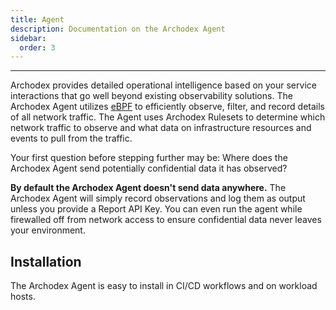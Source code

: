 ```yaml
---
title: Agent
description: Documentation on the Archodex Agent
sidebar:
  order: 3
---
```



---

Archodex provides detailed operational intelligence based on your service interactions that go well beyond existing
observability solutions. The Archodex Agent utilizes [eBPF](https://ebpf.io/) to efficiently observe, filter, and record
details of all network traffic. The Agent uses Archodex Rulesets to determine which network traffic to observe and what
data on infrastructure resources and events to pull from the traffic.

<Aside title="What About Data Confidentiality?">
  Your first question before stepping further may be: Where does the Archodex Agent send potentially confidential data it has observed?

**By default the Archodex Agent doesn't send data anywhere.** The Archodex Agent will simply record observations and log
them as output unless you provide a Report API Key. You can even run the agent while firewalled off from network access
to ensure confidential data never leaves your environment.

</Aside>

## Installation

The Archodex Agent is easy to install in CI/CD workflows and on workload hosts.

<CardGrid>
  <LinkCard
    title="CI/CD Workflows"
    description="Easily install the Archodex Agent in GitHub Actions Workflows"
    href="agent/ci-cd"
  />
  <LinkCard
    title="Kubernetes"
    description="Easily install the Archodex Agent in Kubernetes Pods or across an entire Cluster"
    href="agent/kubernetes"
  />
  <LinkCard
    title="Other Environments"
    description="Easily use the Archodex Agent to observe workloads in other environments"
    href="agent/other-environments"
  />
</CardGrid>
